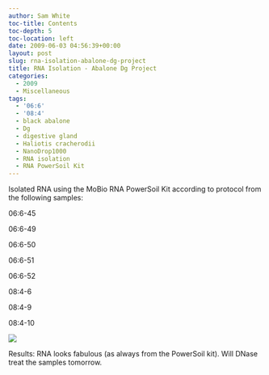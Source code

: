 ```yaml
---
author: Sam White
toc-title: Contents
toc-depth: 5
toc-location: left
date: 2009-06-03 04:56:39+00:00
layout: post
slug: rna-isolation-abalone-dg-project
title: RNA Isolation - Abalone Dg Project
categories:
  - 2009
  - Miscellaneous
tags:
  - '06:6'
  - '08:4'
  - black abalone
  - Dg
  - digestive gland
  - Haliotis cracherodii
  - NanoDrop1000
  - RNA isolation
  - RNA PowerSoil Kit
---
```


Isolated RNA using the MoBio RNA PowerSoil Kit according to protocol from the following samples:

06:6-45

06:6-49

06:6-50

06:6-51

06:6-52

08:4-6

08:4-9

08:4-10

![](https://eagle.fish.washington.edu/Arabidopsis/RNA%20Spec%20Readings/20090602%20RNA%20SJW.jpg)

Results: RNA looks fabulous (as always from the PowerSoil kit). Will DNase treat the samples tomorrow.
